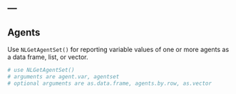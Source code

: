---
---

## Agents

Use `NLGetAgentSet()` for reporting variable values of one or more agents as a data frame, list, or vector.

```r

# use NLGetAgentSet()
# arguments are agent.var, agentset
# optional arguments are as.data.frame, agents.by.row, as.vector

```
